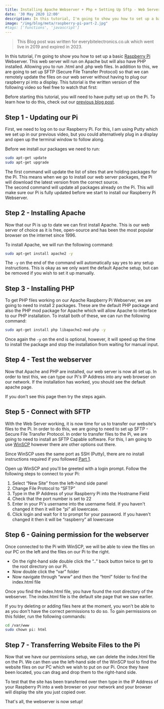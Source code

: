 ```yaml
---
title: Installing Apache Webserver + Php + Setting Up Sftp - Web Server - Raspberry Pi Tutorial Part 2
date: '30 May 2020 12:00'
description: In this tutorial, I'm going to show you how to set up a basic Raspberry Pi Webserver. This web server will run on Apache but will also have PHP installed. Allowing you to run .html and .php web files. In addition to this, we are going to set up SFTP (Secure File Transfer Protocol) so that we can remotely update the files on our web server without having to plug our raspberry pi into a display. 
image: "/img/blog/meta/raspberry-pi-part-2.jpg"
#tags: ['functions', 'javascript']
---
```


> This Blog post was written for everybitelectronics.co.uk which went live in 2019 and expired in 2023.

In this tutorial, I'm going to show you how to set up a basic [Raspberry Pi](https://www.raspberrypi.org/) Webserver. This web server will run on Apache but will also have PHP installed. Allowing you to run .html and .php web files. In addition to this, we are going to set up SFTP (Secure File Transfer Protocol) so that we can remotely update the files on our web server without having to plug our raspberry pi into a display. This tutorial is the written version of the following video so feel free to watch that first:

<YouTube id="4xmxgCl1Wmo"/>

Before starting this tutorial, you will need to have putty set up on the Pi. To learn how to do this, check out our [previous blog post](/blog/installing-raspbian-and-enabling-ssh).

Step 1 - Updating our Pi
------------------------

First, we need to log on to our Raspberry Pi. For this, I am using Putty which we set up in our previous video, but you could alternatively plug in a display and open up the terminal window to follow along.

Before we install our packages we need to run:

```bash
sudo apt-get update
sudo apt-get upgrade
```


The first command will update the list of sites that are holding packages for the Pi. This means when we go to install our web server packages, the Pi will download the latest version from the correct source.  
The second command will update all packages already on the Pi. This will make sure our Pi is fully updated before we start to install our Raspberry Pi Webserver.

Step 2 - Installing Apache
--------------------------

Now that our Pi is up to date we can first install Apache. This is our web server of choice as it is free, open-source and has been the most popular browser on the internet since 1996.

To install Apache, we will run the following command:

```bash
sudo apt-get install apache2 -y
```

The `-y` on the end of the command will automatically say yes to any setup instructions. This is okay as we only want the default Apache setup, but can be removed if you wish to set it up manually.

Step 3 - Installing PHP
-----------------------

To get PHP files working on our Apache Raspberry Pi Webserver, we are going to need to install 2 packages. These are the default PHP package and also the PHP mod package for Apache which will allow Apache to interface to our PHP installation. To install both of these, we can run the following command:

```bash
sudo apt-get install php libapache2-mod-php -y
```

Once again the `-y` on the end is optional, however, it will speed up the time to install the package and stop the installation from waiting for manual input.

Step 4 - Test the webserver
---------------------------

Now that Apache and PHP are installed, our web server is now all set up. In order to test this, we can type our Pi's IP Address into any web browser on our network. If the installation has worked, you should see the default apache page.

If you don't see this page then try the steps again.

Step 5 - Connect with SFTP
--------------------------

With the Web Server working, it is now time for us to transfer our website's files to the Pi. In order to do this, we are going to need to set up SFTP - Secure File Transfer Protocol. In order to transfer files to the Pi, we are going to need to install an SFTP Capable software. For this, I am going to use [WinSCP](https://winscp.net/eng/index.php) however there are other options out there.

Since WinSCP uses the same port as SSH (Putty), there are no install instructions required if you followed [Part 1](/blog/installing-raspbian-and-enabling-ssh).

Open up WinSCP and you'll be greeted with a login prompt. Follow the following steps to connect to your Pi:

1.  Select “New Site” from the left-hand side panel
2.  Change File Protocol to “SFTP”
3.  Type in the IP Address of your Raspberry Pi into the Hostname Field
4.  Check that the port number is set to 22
5.  Enter in your Pi's username into the username field. If you haven't changed it then it will be “pi” all lowercase.
6.  Click login and wait for it to prompt for your password. If you haven't changed it then it will be “raspberry” all lowercase

Step 6 - Gaining permission for the webserver
---------------------------------------------

Once connected to the Pi with WinSCP, we will be able to view the files on our PC on the left and the files on our Pi to the right.

*   On the right-hand side double click the “..” back button twice to get to the root directory on our Pi.
*   Now double click the “var” folder
*   Now navigate through “www” and then the “html” folder to find the index.html file

Once you find the index.html file, you have found the root directory of the webserver. The index.html file is the default site page that we saw earlier.


If you try deleting or adding files here at the moment, you won't be able to as you don't have the correct permissions to do so. To gain permissions on this folder, run the following commands:

```bash
cd /var/www
sudo chown pi: html
```

Step 7 - Transferring Website Files to the Pi
---------------------------------------------

Now that we have our permissions setup, we can delete the index.html file on the Pi. We can then use the left-hand side of the WinSCP tool to find the website files on our PC which we wish to put on our Pi. Once they have been located, you can drag and drop them to the right-hand side.

To test that the site has been transferred over then type in the IP Address of your Raspberry Pi into a web browser on your network and your browser will display the site you just copied over.

That's all, the webserver is now setup!